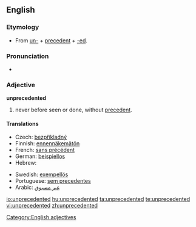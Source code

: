 ==English==

===Etymology===
*From [[un-]] + [[precedent]] + [[-ed]].

===Pronunciation===
*{{audio|en-us-unprecedented.ogg|Audio (US)}}

===Adjective===
'''unprecedented'''

# never before seen or done, without [[precedent]].

====Translations====
{{trans-top|never before seen or done, without precedent}}
* Czech: [[bezpříkladný]] {{m}}
* Finnish: [[ennennäkemätön]]
* French: [[sans précédent]]
* German: [[beispiellos]]
* Hebrew: {{he-translation|חסר תקדים|ḥasar takdim}}
{{trans-mid}}
* Swedish: [[exempellös]]
* Portuguese: [[sem precedentes]]
* Arabic: [[غير مسبوق]]
{{trans-bottom}}

[[Category:English adjectives]]

[[io:unprecedented]]
[[hu:unprecedented]]
[[ta:unprecedented]]
[[te:unprecedented]]
[[vi:unprecedented]]
[[zh:unprecedented]]